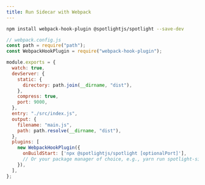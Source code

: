 ```yaml
---
title: Run Sidecar with Webpack
---
```


```sh
npm install webpack-hook-plugin @spotlightjs/spotlight --save-dev
```

```js
// webpack.config.js
const path = require("path");
const WebpackHookPlugin = require("webpack-hook-plugin");

module.exports = {
  watch: true,
  devServer: {
    static: {
      directory: path.join(__dirname, "dist"),
    },
    compress: true,
    port: 9000,
  },
  entry: "./src/index.js",
  output: {
    filename: "main.js",
    path: path.resolve(__dirname, "dist"),
  },
  plugins: [
    new WebpackHookPlugin({
      onBuildStart: ['npx @spotlightjs/spotlight [optionalPort]'],
      // Or your package manager of choice, e.g., yarn run spotlight-sidecar [optionalPort]
    }),
  ],
};

```